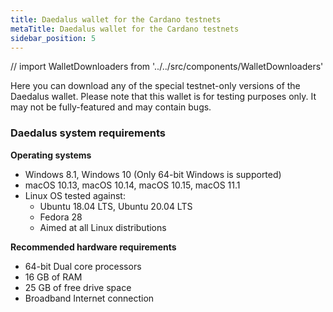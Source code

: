 ```yaml
---
title: Daedalus wallet for the Cardano testnets
metaTitle: Daedalus wallet for the Cardano testnets
sidebar_position: 5
---
```


// import WalletDownloaders from '../../src/components/WalletDownloaders'

Here you can download any of the special testnet-only versions of the Daedalus
wallet. Please note that this wallet is for testing purposes only. It may not be
fully-featured and may contain bugs.

### Daedalus system requirements

**Operating systems**

- Windows 8.1, Windows 10 (Only 64-bit Windows is supported)
- macOS 10.13, macOS 10.14, macOS 10.15, macOS 11.1
- Linux OS tested against:
  - Ubuntu 18.04 LTS, Ubuntu 20.04 LTS
  - Fedora 28
  - Aimed at all Linux distributions

**Recommended hardware requirements**

- 64-bit Dual core processors
- 16 GB of RAM
- 25 GB of free drive space
- Broadband Internet connection

<WalletDownloaders env="preview" />
<WalletDownloaders env="preprod" />
